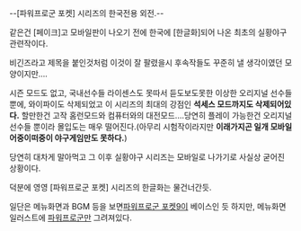 --[파워프로군 포켓] 시리즈의 한국전용 외전.--


같은건 [페이크]고 모바일판이 나오기 전에 한국에 [한글화]되어 나온 최초의 실황야구 관련작이다.

비긴즈라고 제목을 붙인것처럼 이것이 잘 팔렸을시 후속작들도 꾸준히 낼 생각이였던 모양이지만....



시즌 모드도 없고, 국내선수들 라이센스도 못따서 듣도보도못한 이상한 오리지널 선수들 뿐에, 와이파이도 삭제되었고 이 시리즈의 최대의 강점인 '''석세스 모드까지도 삭제되어있다.'''
할만한건 고작 홈런모드와 컴퓨터와의 대전모드....당연히 플레이 가능한건 오리지널 선수들 뿐이라 몰입도는 매우 떨어진다.(아무리 시험작이라지만 '''이래가지곤 일개 모바일 어중이떠중이 야구게임만도 못하다.''')


당연히 대차게 말아먹고 그 이후 실황야구 시리즈는 모바일로 나가기로 사실상 굳어진 상황이다.

덕분에 영영 [파워프로군 포켓] 시리즈의 한글화는 물건너간듯.

일단은 메뉴화면과 BGM 등을 보면[[파워프로군 포켓9]]이 베이스인 듯 하지만,
메뉴화면 일러스트에 [[파워프로군]]만 그려져있다.
